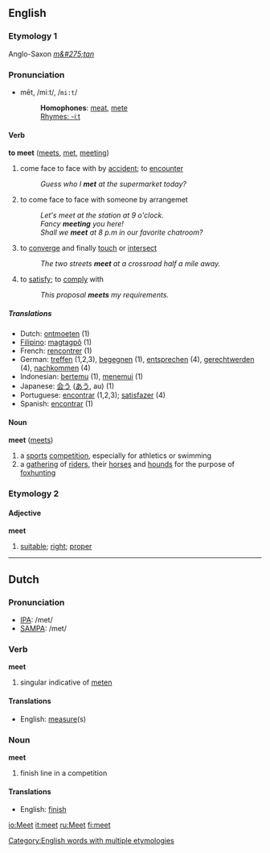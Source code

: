 ==English==
===Etymology 1===
Anglo-Saxon ''[[m&#275;tan]]''

===Pronunciation===
*mēt, /miːt/, /<tt>mi:t</tt>/
*:'''Homophones''': [[meat]], [[mete]]
*:[[Rhymes:English:-iːt|Rhymes: -iːt]]

==== Verb ====
'''to meet''' ([[meets]], [[met]], [[meeting]])

#come face to face with by [[accident]]; to [[encounter]]
#:''Guess who I '''met''' at the supermarket today?''
#to come face to face with someone by arrangemet
#:''Let's meet at the station at 9 o'clock.''
#:''Fancy '''meeting''' you here!''
#:''Shall we '''meet''' at 8 p.m in our favorite chatroom?''
#to [[converge]] and finally [[touch]] or [[intersect]]
#:''The two streets '''meet''' at a crossroad half a mile away.''
#to [[satisfy]]; to [[comply]] with
#:''This proposal '''meets''' my requirements.''

=====Translations=====
*Dutch: [[ontmoeten]] (1)
*[[Filipino]]: [[magtagpô]] (1)
*French: [[rencontrer]] (1)
*German: [[treffen]] (1,2,3), [[begegnen]] (1), [[entsprechen]] (4), [[gerechtwerden]] (4), [[nachkommen]] (4)
*Indonesian: [[temu|bertemu]] (1), [[temu|menemui]] (1)
*Japanese: [[会う]] ([[あう]], au) (1)
*Portuguese: [[encontrar]] (1,2,3); [[satisfazer]] (4)
*Spanish: [[encontrar]] (1)

==== Noun ====
'''meet''' ([[meets]])

#a [[sport]]s [[competition]], especially for athletics or swimming
#a [[gathering]] of [[rider]]s, their [[horse]]s and [[hound]]s for the purpose of [[foxhunting]]

===Etymology 2===
====Adjective====
'''meet'''

# [[suitable]]; [[right]]; [[proper]]

----

==Dutch==
=== Pronunciation ===
*[[w:IPA|IPA]]: /met/
*[[w:SAMPA|SAMPA]]: /met/

=== Verb ===
'''meet'''

# singular indicative of [[meten]]

==== Translations ====
*English: [[measure]](s)

=== Noun ===
'''meet'''

# finish line in a competition

==== Translations ====
*English: [[finish]]

[[Category:English words with multiple etymologies]]

[[io:Meet]]
[[it:meet]]
[[ru:Meet]]
[[fi:meet]]